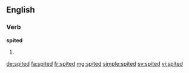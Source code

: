==English==

===Verb===
'''spited'''

# {{past of|spite}}

[[de:spited]]
[[fa:spited]]
[[fr:spited]]
[[mg:spited]]
[[simple:spited]]
[[sv:spited]]
[[vi:spited]]